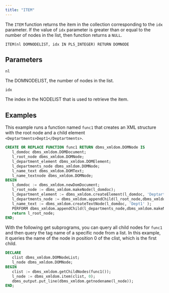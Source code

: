 ```yaml
---
title: "ITEM"
---
```


The `ITEM` function returns the item in the collection corresponding to the `idx` parameter. If the value of `idx` parameter is greater than or equal to the number of nodes in the list, then function returns a `NULL`.

```
ITEM(nl DOMNODELIST, idx IN PLS_INTEGER) RETURN DOMNODE
```

## Parameters

`nl`

The DOMNODELIST, the number of nodes in the list.

`idx`

The index in the NODELIST that is used to retrieve the item.

## Examples

This example runs a function named `func1` that creates an XML structure with the root node and a child element `<Deptartments>Dept1</Deptartments>`.

```sql
CREATE OR REPLACE FUNCTION func1 RETURN dbms_xmldom.DOMNode IS
   l_domdoc dbms_xmldom.DOMDocument;
   l_root_node dbms_xmldom.DOMNode;
   l_department_element dbms_xmldom.DOMElement;
   l_departments_node dbms_xmldom.DOMNode;
   l_name_text dbms_xmldom.DOMText;
   l_name_textnode dbms_xmldom.DOMNode;
BEGIN
   l_domdoc := dbms_xmldom.newDomDocument;
   l_root_node := dbms_xmldom.makeNode(l_domdoc);
   l_department_element := dbms_xmldom.createElement(l_domdoc, 'Deptartments' );
   l_departments_node := dbms_xmldom.appendChild(l_root_node,dbms_xmldom.makeNode(l_department_element));
   l_name_text := dbms_xmldom.createTextNode(l_domdoc, 'Dept1' );
   PERFORM dbms_xmldom.appendChild(l_departments_node,dbms_xmldom.makeNode(l_name_text));
   return l_root_node;
END;
```

With the following get subprograms, you can query all child nodes for `func1` and then query the tag name of a specific node from a list. In this example, it queries the name of the node in position 0 of the clist, which is the first child. 

```sql 
DECLARE
   clist dbms_xmldom.DOMNodeList;
   l_node dbms_xmldom.DOMNode;
BEGIN
   clist := dbms_xmldom.getChildNodes(func1());
   l_node := dbms_xmldom.item(clist, 0);
   dbms_output.put_line(dbms_xmldom.getnodename(l_node));
END;
```